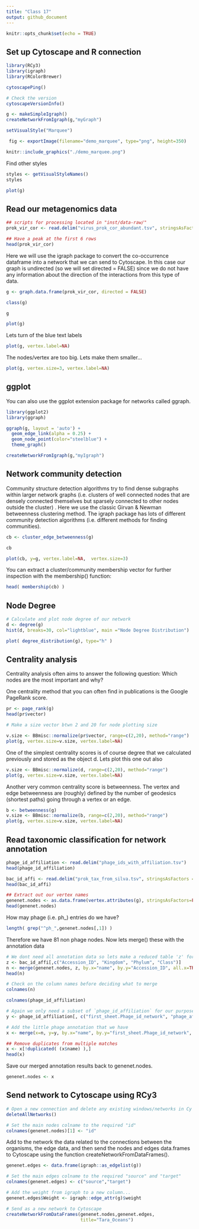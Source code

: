 ```yaml
---
title: "Class 17"
output: github_document
---
```


```r
knitr::opts_chunk$set(echo = TRUE)
```


## Set up Cytoscape and R connection

```r
library(RCy3)
library(igraph)
library(RColorBrewer)
```

```r
cytoscapePing()
```
```r
# Check the version
cytoscapeVersionInfo()
```

```r
g <- makeSimpleIgraph()
createNetworkFromIgraph(g,"myGraph")
```

```r
setVisualStyle("Marquee")
```

```r
 fig <- exportImage(filename="demo_marquee", type="png", height=350)

knitr::include_graphics("./demo_marquee.png")
```

Find other styles 
```r
styles <- getVisualStyleNames()
styles
```

```r
plot(g)
```

## Read our metagenomics data

```r
## scripts for processing located in "inst/data-raw/"
prok_vir_cor <- read.delim("virus_prok_cor_abundant.tsv", stringsAsFactors = FALSE)

## Have a peak at the first 6 rows
head(prok_vir_cor)
```

Here we will use the igraph package to convert the co-occurrence dataframe into a network that we can send to Cytoscape. In this case our graph is undirected (so we will set directed = FALSE) since we do not have any information about the direction of the interactions from this type of data.

```r
g <- graph.data.frame(prok_vir_cor, directed = FALSE)
```

```r
class(g)
```
```r
g
```

```r
plot(g)
```

Lets turn of the blue text labels
```r
plot(g, vertex.label=NA)
```

The nodes/vertex are too big. Lets make them smaller...
```r
plot(g, vertex.size=3, vertex.label=NA)
```

## ggplot 

You can also use the ggplot extension package for networks called ggraph.

```r
library(ggplot2)
library(ggraph)
```

```r
ggraph(g, layout = 'auto') +
  geom_edge_link(alpha = 0.25) +
  geom_node_point(color="steelblue") +
  theme_graph()
```


```r
createNetworkFromIgraph(g,"myIgraph")
```

## Network community detection

Community structure detection algorithms try to find dense subgraphs within larger network graphs (i.e. clusters of well connected nodes that are densely connected themselves but sparsely connected to other nodes outside the cluster) . Here we use the classic Girvan & Newman betweenness clustering method. The igraph package has lots of different community detection algorithms (i.e. different methods for finding communities).

```r
cb <- cluster_edge_betweenness(g)
```

```r
cb
```
```r
plot(cb, y=g, vertex.label=NA,  vertex.size=3)
```

You can extract a cluster/community membership vector for further inspection with the membership() function:
```r
head( membership(cb) )
```


## Node Degree

```r
# Calculate and plot node degree of our network
d <- degree(g)
hist(d, breaks=30, col="lightblue", main ="Node Degree Distribution")
```

```r
plot( degree_distribution(g), type="h" )
```

## Centrality analysis

Centrality analysis often aims to answer the following question: Which nodes are the most important and why?

One centrality method that you can often find in publications is the Google PageRank score.
```r
pr <- page_rank(g)
head(pr$vector)
```

```r
# Make a size vector btwn 2 and 20 for node plotting size

v.size <- BBmisc::normalize(pr$vector, range=c(2,20), method="range")
plot(g, vertex.size=v.size, vertex.label=NA)
```

One of the simplest centrality scores is of course degree that we calculated previously and stored as the object d. Lets plot this one out also

```r
v.size <- BBmisc::normalize(d, range=c(2,20), method="range")
plot(g, vertex.size=v.size, vertex.label=NA)
```

Another very common centrality score is betweenness. The vertex and edge betweenness are (roughly) defined by the number of geodesics (shortest paths) going through a vertex or an edge.
```r
b <- betweenness(g)
v.size <- BBmisc::normalize(b, range=c(2,20), method="range")
plot(g, vertex.size=v.size, vertex.label=NA)
```

## Read taxonomic classification for network annotation

```r
phage_id_affiliation <- read.delim("phage_ids_with_affiliation.tsv")
head(phage_id_affiliation)
```

```r
bac_id_affi <- read.delim("prok_tax_from_silva.tsv", stringsAsFactors = FALSE)
head(bac_id_affi)
```


```r
## Extract out our vertex names
genenet.nodes <- as.data.frame(vertex.attributes(g), stringsAsFactors=FALSE)
head(genenet.nodes)
```


How may phage (i.e. ph_) entries do we have?
```r
length( grep("^ph_",genenet.nodes[,1]) )
```

Therefore we have 81 non phage nodes. Now lets merge() these with the annotation data

```r
# We dont need all annotation data so lets make a reduced table 'z' for merging
z <- bac_id_affi[,c("Accession_ID", "Kingdom", "Phylum", "Class")]
n <- merge(genenet.nodes, z, by.x="name", by.y="Accession_ID", all.x=TRUE)
head(n)
```

```r
# Check on the column names before deciding what to merge
colnames(n)
```

```r
colnames(phage_id_affiliation)
```

```r
# Again we only need a subset of `phage_id_affiliation` for our purposes
y <- phage_id_affiliation[, c("first_sheet.Phage_id_network", "phage_affiliation","Tax_order", "Tax_subfamily")]

# Add the little phage annotation that we have
x <- merge(x=n, y=y, by.x="name", by.y="first_sheet.Phage_id_network", all.x=TRUE)

## Remove duplicates from multiple matches
x <- x[!duplicated( (x$name) ),]
head(x)
```

Save our merged annotation results back to genenet.nodes.
```r
genenet.nodes <- x
```


## Send network to Cytoscape using RCy3

```r
# Open a new connection and delete any existing windows/networks in Cy
deleteAllNetworks()
```

```r
# Set the main nodes colname to the required "id" 
colnames(genenet.nodes)[1] <- "id"
```


Add to the network the data related to the connections between the organisms, the edge data, and then send the nodes and edges data.frames to Cytoscape using the function createNetworkFromDataFrames().
```r
genenet.edges <- data.frame(igraph::as_edgelist(g))

# Set the main edges colname to the required "source" and "target" 
colnames(genenet.edges) <- c("source","target")

# Add the weight from igraph to a new column...
genenet.edges$Weight <- igraph::edge_attr(g)$weight

# Send as a new network to Cytoscape
createNetworkFromDataFrames(genenet.nodes,genenet.edges, 
                            title="Tara_Oceans")
```























